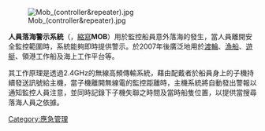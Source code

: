 [[File:Mob_(controller&repeater).jpg|thumb]]

'''人員落海警示系統'''（{{lang-en|Man Overboard System}}，[[縮寫|縮寫]]'''MOB'''）用於監控船員意外落海的發生，當人員離開安全監控範圍時，系統能夠即時提供警示。於2007年後廣泛地用於[[渡輪|渡輪]]、[[漁船|漁船]]、[[遊艇|遊艇]]、領港工作船及海上工作平台等。

其工作原理是透過2.4GHz的無線高頻傳輸系統，藉由配戴者於船員身上的子機持續發送訊號給主機，當子機離開無線電的監控距離時，主機系統將自動發出警報以通知監控人員注意，並同時記錄下子機失聯之時間及當時船隻位置，以提供當搜尋落海人員之依據。

[[Category:應急管理|Category:應急管理]]